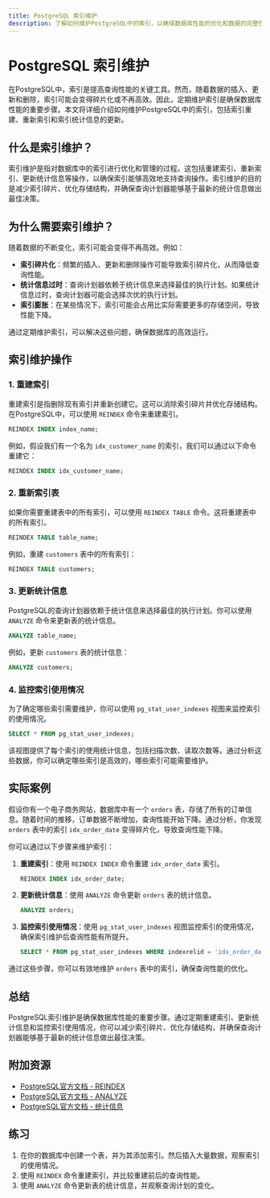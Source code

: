 ```yaml
---
title: PostgreSQL 索引维护
description: 了解如何维护PostgreSQL中的索引，以确保数据库性能的优化和数据的完整性。
---
```


# PostgreSQL 索引维护

在PostgreSQL中，索引是提高查询性能的关键工具。然而，随着数据的插入、更新和删除，索引可能会变得碎片化或不再高效。因此，定期维护索引是确保数据库性能的重要步骤。本文将详细介绍如何维护PostgreSQL中的索引，包括索引重建、重新索引和索引统计信息的更新。

## 什么是索引维护？

索引维护是指对数据库中的索引进行优化和管理的过程。这包括重建索引、重新索引、更新统计信息等操作，以确保索引能够高效地支持查询操作。索引维护的目的是减少索引碎片、优化存储结构，并确保查询计划器能够基于最新的统计信息做出最佳决策。

## 为什么需要索引维护？

随着数据的不断变化，索引可能会变得不再高效。例如：

- **索引碎片化**：频繁的插入、更新和删除操作可能导致索引碎片化，从而降低查询性能。
- **统计信息过时**：查询计划器依赖于统计信息来选择最佳的执行计划。如果统计信息过时，查询计划器可能会选择次优的执行计划。
- **索引膨胀**：在某些情况下，索引可能会占用比实际需要更多的存储空间，导致性能下降。

通过定期维护索引，可以解决这些问题，确保数据库的高效运行。

## 索引维护操作

### 1. 重建索引

重建索引是指删除现有索引并重新创建它。这可以消除索引碎片并优化存储结构。在PostgreSQL中，可以使用 `REINDEX` 命令来重建索引。

```sql
REINDEX INDEX index_name;
```

例如，假设我们有一个名为 `idx_customer_name` 的索引，我们可以通过以下命令重建它：

```sql
REINDEX INDEX idx_customer_name;
```

### 2. 重新索引表

如果你需要重建表中的所有索引，可以使用 `REINDEX TABLE` 命令。这将重建表中的所有索引。

```sql
REINDEX TABLE table_name;
```

例如，重建 `customers` 表中的所有索引：

```sql
REINDEX TABLE customers;
```

### 3. 更新统计信息

PostgreSQL的查询计划器依赖于统计信息来选择最佳的执行计划。你可以使用 `ANALYZE` 命令来更新表的统计信息。

```sql
ANALYZE table_name;
```

例如，更新 `customers` 表的统计信息：

```sql
ANALYZE customers;
```

### 4. 监控索引使用情况

为了确定哪些索引需要维护，你可以使用 `pg_stat_user_indexes` 视图来监控索引的使用情况。

```sql
SELECT * FROM pg_stat_user_indexes;
```

该视图提供了每个索引的使用统计信息，包括扫描次数、读取次数等。通过分析这些数据，你可以确定哪些索引是高效的，哪些索引可能需要维护。

## 实际案例

假设你有一个电子商务网站，数据库中有一个 `orders` 表，存储了所有的订单信息。随着时间的推移，订单数据不断增加，查询性能开始下降。通过分析，你发现 `orders` 表中的索引 `idx_order_date` 变得碎片化，导致查询性能下降。

你可以通过以下步骤来维护索引：

1. **重建索引**：使用 `REINDEX INDEX` 命令重建 `idx_order_date` 索引。

   ```sql
   REINDEX INDEX idx_order_date;
   ```

2. **更新统计信息**：使用 `ANALYZE` 命令更新 `orders` 表的统计信息。

   ```sql
   ANALYZE orders;
   ```

3. **监控索引使用情况**：使用 `pg_stat_user_indexes` 视图监控索引的使用情况，确保索引维护后查询性能有所提升。

   ```sql
   SELECT * FROM pg_stat_user_indexes WHERE indexrelid = 'idx_order_date'::regclass;
   ```

通过这些步骤，你可以有效地维护 `orders` 表中的索引，确保查询性能的优化。

## 总结

PostgreSQL索引维护是确保数据库性能的重要步骤。通过定期重建索引、更新统计信息和监控索引使用情况，你可以减少索引碎片、优化存储结构，并确保查询计划器能够基于最新的统计信息做出最佳决策。

## 附加资源

- [PostgreSQL官方文档 - REINDEX](https://www.postgresql.org/docs/current/sql-reindex.html)
- [PostgreSQL官方文档 - ANALYZE](https://www.postgresql.org/docs/current/sql-analyze.html)
- [PostgreSQL官方文档 - 统计信息](https://www.postgresql.org/docs/current/monitoring-stats.html)

## 练习

1. 在你的数据库中创建一个表，并为其添加索引。然后插入大量数据，观察索引的使用情况。
2. 使用 `REINDEX` 命令重建索引，并比较重建前后的查询性能。
3. 使用 `ANALYZE` 命令更新表的统计信息，并观察查询计划的变化。
